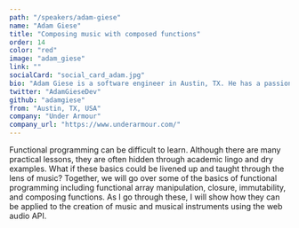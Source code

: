 ```yaml
---
path: "/speakers/adam-giese"
name: "Adam Giese"
title: "Composing music with composed functions"
order: 14
color: "red"
image: "adam_giese"
link: ""
socialCard: "social_card_adam.jpg"
bio: "Adam Giese is a software engineer in Austin, TX. He has a passion for music and the web and believes that the marriage of the two can lead to great outcomes. Outside of computers, Adam enjoys exploring the many sides of Austin with his family."
twitter: "AdamGieseDev"
github: "adamgiese"
from: "Austin, TX, USA"
company: "Under Armour"
company_url: "https://www.underarmour.com/"
---
```


Functional programming can be difficult to learn. Although there are many practical lessons, they are often hidden through academic lingo and dry examples. What if these basics could be livened up and taught through the lens of music? Together, we will go over some of the basics of functional programming including functional array manipulation, closure, immutability, and composing functions. As I go through these, I will show how they can be applied to the creation of music and musical instruments using the web audio API.